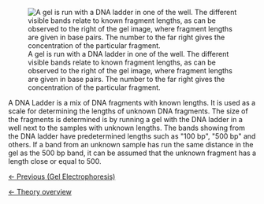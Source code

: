[[File: Dnaladder.jpeg|frame|right|A gel is run with a DNA ladder in one of the well. The different visible bands relate to known fragment lengths, as can be observed to the right of the gel image, where fragment lengths are given in base pairs. The number to the far right gives the concentration of the particular fragment.]]

A DNA Ladder is a mix of DNA fragments with known lengths. It is used as a scale for determining the lengths of unknown DNA fragments. The size of the fragments is determined is by running a gel with the DNA ladder in a well next to the samples with unknown lengths. The bands showing from the DNA ladder have predetermined lengths such as "100 bp", "500 bp" and others. If a band from an unknown sample has run the same distance in the gel as the 500 bp band, it can be assumed that the unknown fragment has a length close or equal to 500.


[[Gel Electrophoresis|&larr; Previous (Gel Electrophoresis)]]

[[CSI Case|&larr; Theory overview]]